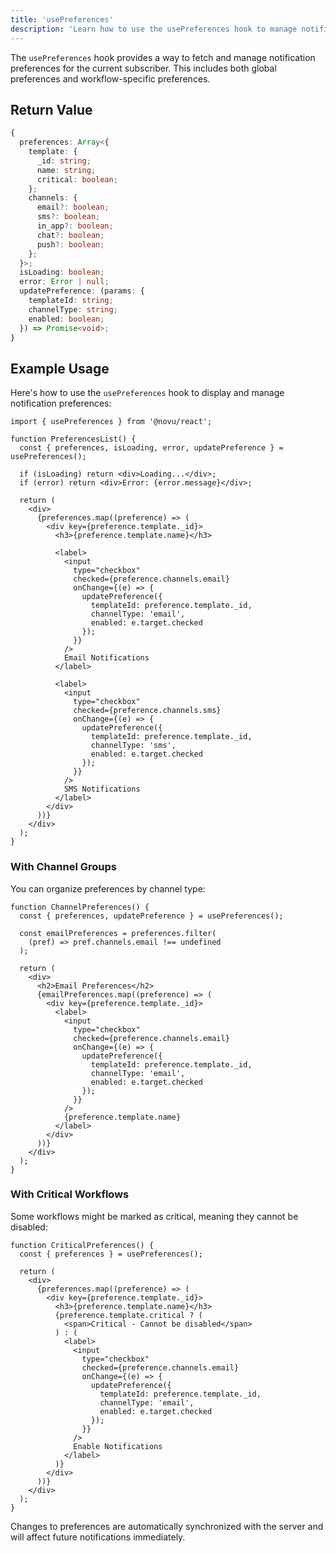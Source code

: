 ```yaml
---
title: 'usePreferences'
description: 'Learn how to use the usePreferences hook to manage notification preferences in your React application'
---
```


The `usePreferences` hook provides a way to fetch and manage notification preferences for the current subscriber. This includes both global preferences and workflow-specific preferences.

## Return Value

```typescript
{
  preferences: Array<{
    template: {
      _id: string;
      name: string;
      critical: boolean;
    };
    channels: {
      email?: boolean;
      sms?: boolean;
      in_app?: boolean;
      chat?: boolean;
      push?: boolean;
    };
  }>;
  isLoading: boolean;
  error: Error | null;
  updatePreference: (params: {
    templateId: string;
    channelType: string;
    enabled: boolean;
  }) => Promise<void>;
}
```

## Example Usage

Here's how to use the `usePreferences` hook to display and manage notification preferences:

```tsx
import { usePreferences } from '@novu/react';

function PreferencesList() {
  const { preferences, isLoading, error, updatePreference } = usePreferences();
  
  if (isLoading) return <div>Loading...</div>;
  if (error) return <div>Error: {error.message}</div>;
  
  return (
    <div>
      {preferences.map((preference) => (
        <div key={preference.template._id}>
          <h3>{preference.template.name}</h3>
          
          <label>
            <input
              type="checkbox"
              checked={preference.channels.email}
              onChange={(e) => {
                updatePreference({
                  templateId: preference.template._id,
                  channelType: 'email',
                  enabled: e.target.checked
                });
              }}
            />
            Email Notifications
          </label>
          
          <label>
            <input
              type="checkbox"
              checked={preference.channels.sms}
              onChange={(e) => {
                updatePreference({
                  templateId: preference.template._id,
                  channelType: 'sms',
                  enabled: e.target.checked
                });
              }}
            />
            SMS Notifications
          </label>
        </div>
      ))}
    </div>
  );
}
```

### With Channel Groups

You can organize preferences by channel type:

```tsx
function ChannelPreferences() {
  const { preferences, updatePreference } = usePreferences();
  
  const emailPreferences = preferences.filter(
    (pref) => pref.channels.email !== undefined
  );
  
  return (
    <div>
      <h2>Email Preferences</h2>
      {emailPreferences.map((preference) => (
        <div key={preference.template._id}>
          <label>
            <input
              type="checkbox"
              checked={preference.channels.email}
              onChange={(e) => {
                updatePreference({
                  templateId: preference.template._id,
                  channelType: 'email',
                  enabled: e.target.checked
                });
              }}
            />
            {preference.template.name}
          </label>
        </div>
      ))}
    </div>
  );
}
```

### With Critical Workflows

Some workflows might be marked as critical, meaning they cannot be disabled:

```tsx
function CriticalPreferences() {
  const { preferences } = usePreferences();
  
  return (
    <div>
      {preferences.map((preference) => (
        <div key={preference.template._id}>
          <h3>{preference.template.name}</h3>
          {preference.template.critical ? (
            <span>Critical - Cannot be disabled</span>
          ) : (
            <label>
              <input
                type="checkbox"
                checked={preference.channels.email}
                onChange={(e) => {
                  updatePreference({
                    templateId: preference.template._id,
                    channelType: 'email',
                    enabled: e.target.checked
                  });
                }}
              />
              Enable Notifications
            </label>
          )}
        </div>
      ))}
    </div>
  );
}
```

<Callout type="info">
  Changes to preferences are automatically synchronized with the server and will affect future notifications immediately.
</Callout>
